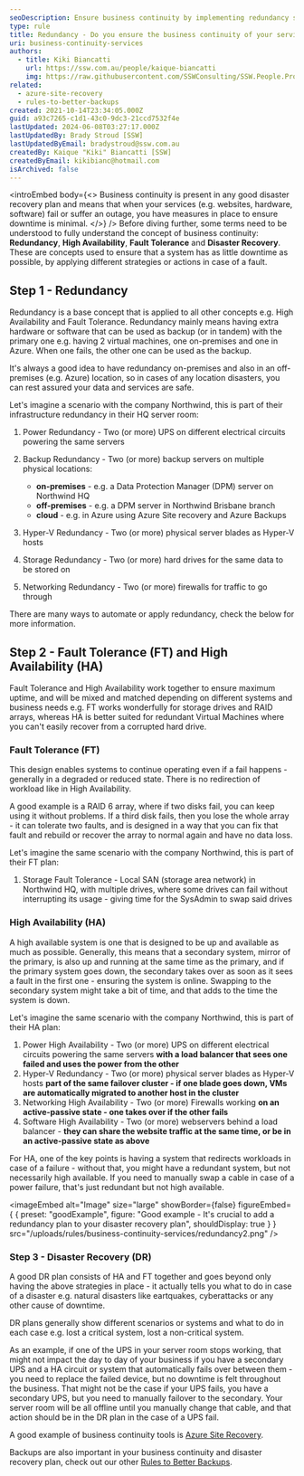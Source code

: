 ```yaml
---
seoDescription: Ensure business continuity by implementing redundancy strategies to minimize downtime and ensure services remain available during outages.
type: rule
title: Redundancy - Do you ensure the business continuity of your services?
uri: business-continuity-services
authors:
  - title: Kiki Biancatti
    url: https://ssw.com.au/people/kaique-biancatti
    img: https://raw.githubusercontent.com/SSWConsulting/SSW.People.Profiles/main/Kaique-Biancatti/Images/Kaique-Biancatti-Profile.jpg
related:
  - azure-site-recovery
  - rules-to-better-backups
created: 2021-10-14T23:34:05.000Z
guid: a93c7265-c1d1-43c0-9dc3-21ccd7532f4e
lastUpdated: 2024-06-08T03:27:17.000Z
lastUpdatedBy: Brady Stroud [SSW]
lastUpdatedByEmail: bradystroud@ssw.com.au
createdBy: Kaique "Kiki" Biancatti [SSW]
createdByEmail: kikibianc@hotmail.com
isArchived: false
---
```


<introEmbed
  body={<>
Business continuity is present in any good disaster recovery plan and means that when your services (e.g. websites, hardware, software) fail or suffer an outage, you have measures in place to ensure downtime is minimal.
  </>}
/>
Before diving further, some terms need to be understood to fully understand the concept of business continuity: **Redundancy**, **High Availability**, **Fault Tolerance** and **Disaster Recovery**. These are concepts used to ensure that a system has as little downtime as possible, by applying different strategies or actions in case of a fault.

## Step 1 - Redundancy

Redundancy is a base concept that is applied to all other concepts e.g. High Availability and Fault Tolerance. Redundancy mainly means having extra hardware or software that can be used as backup (or in tandem) with the primary one e.g. having 2 virtual machines, one on-premises and one in Azure. When one fails, the other one can be used as the backup.

It's always a good idea to have redundancy on-premises and also in an off-premises (e.g. Azure) location, so in cases of any location disasters, you can rest assured your data and services are safe.

Let's imagine a scenario with the company Northwind, this is part of their infrastructure redundancy in their HQ server room:

1. Power Redundancy - Two (or more) UPS on different electrical circuits powering the same servers
2. Backup Redundancy - Two (or more) backup servers on multiple physical locations:

   * **on-premises** - e.g. a Data Protection Manager (DPM) server on Northwind HQ
   * **off-premises** - e.g. a DPM server in Northwind Brisbane branch
   * **cloud** - e.g. in Azure using Azure Site recovery and Azure Backups

3. Hyper-V Redundancy - Two (or more) physical server blades as Hyper-V hosts
4. Storage Redundancy - Two (or more) hard drives for the same data to be stored on
5. Networking Redundancy - Two (or more) firewalls for traffic to go through

There are many ways to automate or apply redundancy, check the below for more information.

## Step 2 - Fault Tolerance (FT) and High Availability (HA)

Fault Tolerance and High Availability work together to ensure maximum uptime, and will be mixed and matched depending on different systems and business needs e.g. FT works wonderfully for storage drives and RAID arrays, whereas HA is better suited for redundant Virtual Machines where you can't easily recover from a corrupted hard drive.

### Fault Tolerance (FT)

This design enables systems to continue operating even if a fail happens - generally in a degraded or reduced state. There is no redirection of workload like in High Availability.

A good example is a RAID 6 array, where if two disks fail, you can keep using it without problems. If a third disk fails, then you lose the whole array - it can tolerate two faults, and is designed in a way that you can fix that fault and rebuild or recover the array to normal again and have no data loss.

Let's imagine the same scenario with the company Northwind, this is part of their FT plan:

1. Storage Fault Tolerance - Local SAN (storage area network) in Northwind HQ, with multiple drives, where some drives can fail without interrupting its usage - giving time for the SysAdmin to swap said drives

### High Availability (HA)

A high available system is one that is designed to be up and available as much as possible. Generally, this means that a secondary system, mirror of the primary, is also up and running at the same time as the primary, and if the primary system goes down, the secondary takes over as soon as it sees a fault in the first one - ensuring the system is online. Swapping to the secondary system might take a bit of time, and that adds to the time the system is down.

Let's imagine the same scenario with the company Northwind, this is part of their HA plan:

1. Power High Availability - Two (or more) UPS on different electrical circuits powering the same servers **with a load balancer that sees one failed and uses the power from the other**
2. Hyper-V Redundancy - Two (or more) physical server blades as Hyper-V hosts **part of the same failover cluster - if one blade goes down, VMs are automatically migrated to another host in the cluster**
3. Networking High Availability - Two (or more) Firewalls working **on an active-passive state - one takes over if the other fails**
4. Software High Availability - Two (or more) webservers behind a load balancer - **they can share the website traffic at the same time, or be in an active-passive state as above**

For HA, one of the key points is having a system that redirects workloads in case of a failure - without that, you might have a redundant system, but not necessarily high available. If you need to manually swap a cable in case of a power failure, that's just redundant but not high available.

<imageEmbed
  alt="Image"
  size="large"
  showBorder={false}
  figureEmbed={ {
    preset: "goodExample",
    figure: "Good example - It's crucial to add a redundancy plan to your disaster recovery plan",
    shouldDisplay: true
  } }
  src="/uploads/rules/business-continuity-services/redundancy2.png"
/>

### Step 3 - Disaster Recovery (DR)

A good DR plan consists of HA and FT together and goes beyond only having the above strategies in place - it actually tells you what to do in case of a disaster e.g. natural disasters like eartquakes, cyberattacks or any other cause of downtime.

DR plans generally show different scenarios or systems and what to do in each case e.g. lost a critical system, lost a non-critical system.

As an example, if one of the UPS in your server room stops working, that might not impact the day to day of your business if you have a secondary UPS and a HA circuit or system that automatically fails over between them - you need to replace the failed device, but no downtime is felt throughout the business.
That might not be the case if your UPS fails, you have a secondary UPS, but you need to manually failover to the secondary. Your server room will be all offline until you manually change that cable, and that action should be in the DR plan in the case of a UPS fail.

A good example of business continuity tools is [Azure Site Recovery](/azure-site-recovery).

Backups are also important in your business continuity and disaster recovery plan, check out our other [Rules to Better Backups](/rules-to-better-backups).
